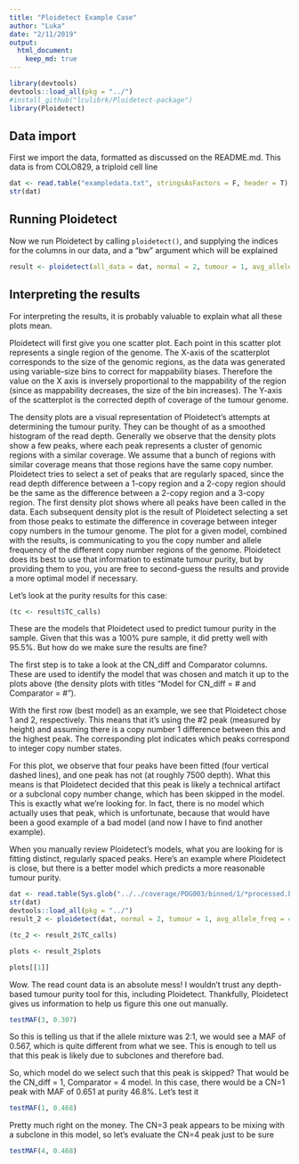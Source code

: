 ```yaml
---
title: "Ploidetect Example Case"
author: "Luka"
date: "2/11/2019"
output: 
  html_document:
    keep_md: true
---
```


```r
library(devtools)
devtools::load_all(pkg = "../")
#install_github("lculibrk/Ploidetect-package")
library(Ploidetect)
```

## Data import

First we import the data, formatted as discussed on the README.md. This data is from COLO829, a triploid cell line

```r
dat <- read.table("exampledata.txt", stringsAsFactors = F, header = T)
str(dat)
```

## Running Ploidetect

Now we run Ploidetect by calling ```ploidetect()```, and supplying the indices for the columns in our data, and a "bw" argument which will be explained

```r
result <- ploidetect(all_data = dat, normal = 2, tumour = 1, avg_allele_freq = 3, window_id = 4, window_size = 5, GC = 6, verbose = F, bw = 400, CNA_call = F)
```

## Interpreting the results

For interpreting the results, it is probably valuable to explain what all these plots mean. 

Ploidetect will first give you one scatter plot. Each point in this scatter plot represents a single region of the genome. The X-axis of the scatterplot corresponds to the size of the genomic regions, as the data was generated using variable-size bins to correct for mappability biases. Therefore the value on the X axis is inversely proportional to the mappability of the region (since as mappability decreases, the size of the bin increases). The Y-axis of the scatterplot is the corrected depth of coverage of the tumour genome. 

The density plots are a visual representation of Ploidetect's attempts at determining the tumour purity. They can be thought of as a smoothed histogram of the read depth. Generally we observe that the density plots show a few peaks, where each peak represents a cluster of genomic regions with a similar coverage. We assume that a bunch of regions with similar coverage means that those regions have the same copy number. Ploidetect tries to select a set of peaks that are regularly spaced, since the read depth difference between a 1-copy region and a 2-copy region should be the same as the difference between a 2-copy region and a 3-copy region. The first density plot shows where all peaks have been called in the data. Each subsequent density plot is the result of Ploidetect selecting a set from those peaks to estimate the difference in coverage between integer copy numbers in the tumour genome. The plot for a given model, combined with the results, is communicating to you the copy number and allele frequency of the different copy number regions of the genome. Ploidetect does its best to use that information to estimate tumour purity, but by providing them to you, you are free to second-guess the results and provide a more optimal model if necessary.

Let's look at the purity results for this case:
```r
(tc <- result$TC_calls)
```

These are the models that Ploidetect used to predict tumour purity in the sample. Given that this was a 100% pure sample, it did pretty well with 95.5%. But how do we make sure the results are fine?

The first step is to take a look at the CN_diff and Comparator columns. These are used to identify the model that was chosen and match it up to the plots above (the density plots with titles "Model for CN_diff = # and Comparator = #"). 

With the first row (best model) as an example, we see that Ploidetect chose 1 and 2, respectively. This means that it's using the #2 peak (measured by height) and assuming there is a copy number 1 difference between this and the highest peak. The corresponding plot indicates which peaks correspond to integer copy number states.

For this plot, we observe that four peaks have been fitted (four vertical dashed lines), and one peak has not (at roughly 7500 depth). What this means is that Ploidetect decided that this peak is likely a technical artifact or a subclonal copy number change, which has been skipped in the model. This is exactly what we're looking for. In fact, there is no model which actually uses that peak, which is unfortunate, because that would have been a good example of a bad model (and now I have to find another example). 

When you manually review Ploidetect's models, what you are looking for is fitting distinct, regularly spaced peaks. Here's an example where Ploidetect is close, but there is a better model which predicts a more reasonable tumour purity. 

```r
dat <- read.table(Sys.glob("../../coverage/POG003/binned/1/*processed.bed")[1], stringsAsFactors = F, header = T)
str(dat)
devtools::load_all(pkg = "../")
result_2 <- ploidetect(dat, normal = 2, tumour = 1, avg_allele_freq = 4, window_id = 3, window_size = 5, GC = 6, verbose = F, bw = 2000, CNA_call = F)
```

```r
(tc_2 <- result_2$TC_calls)

plots <- result_2$plots

plots[[1]]
```

Wow. The read count data is an absolute mess! I wouldn't trust any depth-based tumour purity tool for this, including Ploidetect. Thankfully, Ploidetect gives us information to help us figure this one out manually.


```r
testMAF(3, 0.307)
```
So this is telling us that if the allele mixture was 2:1, we would see a MAF of 0.567, which is quite different from what we see. This is enough to tell us that this peak is likely due to subclones and therefore bad.

So, which model do we select such that this peak is skipped? That would be the CN_diff = 1, Comparator = 4 model. In this case, there would be a CN=1 peak with MAF of 0.651 at purity 46.8%. Let's test it

```r
testMAF(1, 0.468)
```

Pretty much right on the money. The CN=3 peak appears to be mixing with a subclone in this model, so let's evaluate the CN=4 peak just to be sure

```r
testMAF(4, 0.468)
```